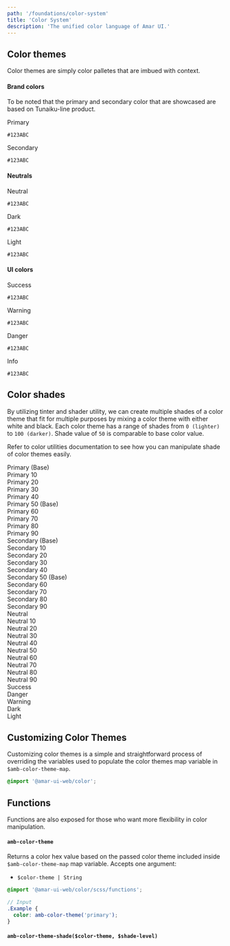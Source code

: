 ```yaml
---
path: '/foundations/color-system'
title: 'Color System'
description: 'The unified color language of Amar UI.'
---
```


## Color themes

Color themes are simply color palletes that are imbued with context.

#### Brand colors

To be noted that the primary and secondary color that are showcased are based on
Tunaiku-line product.

<div className="Grids Grids--gapless MarginBottom">
  <div className="Grid Grid-3">
    <div className="BgColor-primary Flex Flex-column JustifyContent-center AlignItems-center">
      <p className="Typography-regular16 FontWeight-semibold">Primary</p>
      <code>#123ABC</code>
    </div>
  </div>
  <div className="Grid Grid-3">
    <div className="BgColor-secondary Flex Flex-column JustifyContent-center AlignItems-center">
      <p className="Typography-regular16 FontWeight-semibold">Secondary</p>
      <code>#123ABC</code>
    </div>
  </div>
</div>

#### Neutrals

<div className="Grids Grids--gapless MarginBottom">
  <div className="Grid Grid-3">
    <div className="BgColor-neutral Flex Flex-column JustifyContent-center AlignItems-center">
      <p className="Typography-regular16 FontWeight-semibold">Neutral</p>
      <code>#123ABC</code>
    </div>
  </div>
  <div className="Grid Grid-3">
    <div className="BgColor-dark Flex Flex-column JustifyContent-center AlignItems-center">
      <p className="Typography-regular16 FontWeight-semibold">Dark</p>
      <code>#123ABC</code>
    </div>
  </div>
  <div className="Grid Grid-3">
    <div className="BgColor-light Flex Flex-column JustifyContent-center AlignItems-center">
      <p className="Typography-regular16 FontWeight-semibold">Light</p>
      <code>#123ABC</code>
    </div>
  </div>
</div>

#### UI colors

<div className="Grids Grids--gapless MarginBottom">
  <div className="Grid Grid-3">
    <div className="BgColor-success Flex Flex-column JustifyContent-center AlignItems-center">
      <p className="Typography-regular16 FontWeight-semibold">Success</p>
      <code>#123ABC</code>
    </div>
  </div>
  <div className="Grid Grid-3">
    <div className="BgColor-warning Flex Flex-column JustifyContent-center AlignItems-center">
      <p className="Typography-regular16 FontWeight-semibold">Warning</p>
      <code>#123ABC</code>
    </div>
  </div>
  <div className="Grid Grid-3">
    <div className="BgColor-danger Flex Flex-column JustifyContent-center AlignItems-center">
      <p className="Typography-regular16 FontWeight-semibold">Danger</p>
      <code>#123ABC</code>
    </div>
  </div>
  <div className="Grid Grid-3">
    <div className="BgColor-info Flex Flex-column JustifyContent-center AlignItems-center">
      <p className="Typography-regular16 FontWeight-semibold">Info</p>
      <code>#123ABC</code>
    </div>
  </div>
</div>

## Color shades

By utilizing tinter and shader utility, we can create multiple shades of a color
theme that fit for multiple purposes by mixing a color theme with either white
and black. Each color theme has a range of shades from `0 (lighter)` to
`100 (darker)`. Shade value of `50` is comparable to base color value.

Refer to color utilities documentation to see how you can manipulate shade of
color themes easily.

<div className="Grids MarginBottom">
  <div className="Grid Grid-4">
    <div className="Padding FontWeight-semibold BgColor-primary">
      Primary (Base)
    </div>
    <div className="Padding FontWeight-semibold BgColor-primary-10">
      Primary 10
    </div>
    <div className="Padding FontWeight-semibold BgColor-primary-20">
      Primary 20
    </div>
    <div className="Padding FontWeight-semibold BgColor-primary-30">
      Primary 30
    </div>
    <div className="Padding FontWeight-semibold BgColor-primary-40">
      Primary 40
    </div>
    <div className="Padding FontWeight-semibold BgColor-primary-50">
      Primary 50 (Base)
    </div>
    <div className="Padding FontWeight-semibold BgColor-primary-60">
      Primary 60
    </div>
    <div className="Padding FontWeight-semibold BgColor-primary-70">
      Primary 70
    </div>
    <div className="Padding FontWeight-semibold BgColor-primary-80">
      Primary 80
    </div>
    <div className="Padding FontWeight-semibold BgColor-primary-90">
      Primary 90
    </div>
  </div>
  <div className="Grid Grid-4">
    <div className="Padding FontWeight-semibold BgColor-secondary">
      Secondary (Base)
    </div>
    <div className="Padding FontWeight-semibold BgColor-secondary-10">
      Secondary 10
    </div>
    <div className="Padding FontWeight-semibold BgColor-secondary-20">
      Secondary 20
    </div>
    <div className="Padding FontWeight-semibold BgColor-secondary-30">
      Secondary 30
    </div>
    <div className="Padding FontWeight-semibold BgColor-secondary-40">
      Secondary 40
    </div>
    <div className="Padding FontWeight-semibold BgColor-secondary-50">
      Secondary 50 (Base)
    </div>
    <div className="Padding FontWeight-semibold BgColor-secondary-60">
      Secondary 60
    </div>
    <div className="Padding FontWeight-semibold BgColor-secondary-70">
      Secondary 70
    </div>
    <div className="Padding FontWeight-semibold BgColor-secondary-80">
      Secondary 80
    </div>
    <div className="Padding FontWeight-semibold BgColor-secondary-90">
      Secondary 90
    </div>
  </div>
  <div className="Grid Grid-4">
    <div className="Padding FontWeight-semibold BgColor-neutral Color-black">
      Neutral
    </div>
    <div class="BgColor-neutral-10 FontWeight-semibold Padding">Neutral 10</div>
    <div class="BgColor-neutral-20 FontWeight-semibold Padding">Neutral 20</div>
    <div class="BgColor-neutral-30 FontWeight-semibold Padding">Neutral 30</div>
    <div class="BgColor-neutral-40 FontWeight-semibold Padding">Neutral 40</div>
    <div class="BgColor-neutral-50 FontWeight-semibold Padding">Neutral 50</div>
    <div class="BgColor-neutral-60 FontWeight-semibold Padding">Neutral 60</div>
    <div class="BgColor-neutral-70 FontWeight-semibold Padding">Neutral 70</div>
    <div class="BgColor-neutral-80 FontWeight-semibold Padding">Neutral 80</div>
    <div class="BgColor-neutral-90 FontWeight-semibold Padding">Neutral 90</div>
  </div>
</div>

<div className="Grids">
  <div className="Grid Grid-4">
    <div className="Padding FontWeight-semibold BgColor-success">Success</div>
  </div>
  <div className="Grid Grid-4">
    <div className="Padding FontWeight-semibold BgColor-danger">Danger</div>
  </div>
  <div className="Grid Grid-4">
    <div className="Padding FontWeight-semibold BgColor-warning Color-black">
      Warning
    </div>
  </div>
  <div className="Grid Grid-4">
    <div className="Padding FontWeight-semibold BgColor-dark">Dark</div>
  </div>
  <div className="Grid Grid-4">
    <div className="Padding FontWeight-semibold BgColor-light Color-black">
      Light
    </div>
  </div>
</div>

## Customizing Color Themes

Customizing color themes is a simple and straightforward process of overriding
the variables used to populate the color themes map variable in
`$amb-color-theme-map`.

```scss
@import '@amar-ui-web/color';
```

## Functions

Functions are also exposed for those who want more flexibility in color
manipulation.

#### `amb-color-theme`

Returns a color hex value based on the passed color theme included inside
`$amb-color-theme-map` map variable. Accepts one argument:

- `$color-theme | String`

```scss
@import '@amar-ui-web/color/scss/functions';

// Input
.Example {
  color: amb-color-theme('primary');
}
```

#### `amb-color-theme-shade($color-theme, $shade-level)`

